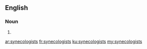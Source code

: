 ==English==

===Noun===
{{head|en|plural}}

# {{plural of|synecologist|lang=en|nocat=1}}

[[ar:synecologists]]
[[fr:synecologists]]
[[ku:synecologists]]
[[my:synecologists]]